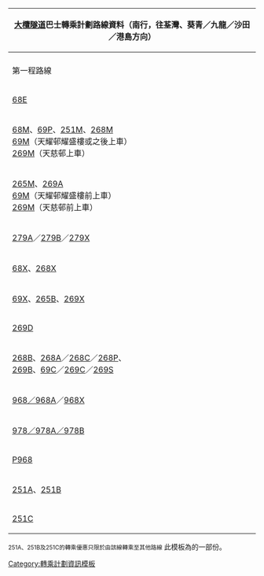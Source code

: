 {|class="wikitable" style="width:100%; text-align:center"
|-
!colspan="9" style="font-size:16px"|'''[[大欖隧道]]巴士轉乘計劃路線資料（南行，往荃灣、葵青／九龍／沙田／港島方向）'''
|-
! ||colspan="8"|第二程路線
|-
! width="15%"|第一程路線
! width="10%"|68E
! width="15%"|68M、69M／69P、251M、265M、268M、<br/>269A／269M、279A／279X
! width="10%"|279A／279B／279X
! width="10%"|68X、69X、265B、268X、269X
! width="10%"|269D
! width="10%"|268B、268A／268C／268P、269B、69C／269C／269S
! width="10%"|968／968A／968X、<br/>978／978A／978B
! width="10%"|P968
|-
|[[九龍巴士68E線|68E]]||不適用||第二程回贈車資$1.0||免費轉乘||次程只需補付$3.3||次程只需補付$4.5||次程只需補付$6.6||次程只需補付$12.0||次程只需補付$25.2
|-
|[[九龍巴士68M線|68M]]、[[九龍巴士69P線|69P]]、[[九龍巴士251M線|251M]]、[[九龍巴士268M線|268M]]<br/>[[九龍巴士69M線|69M]]（天耀邨耀盛樓或之後上車）<br/>[[九龍巴士269M線|269M]]（天慈邨上車）||rowspan=3 colspan=3|免費轉乘||rowspan=3|次程只需補付$4.3||rowspan=5|次程只需補付$5.3||rowspan=7|次程只需補付$7.6||rowspan=7|次程只需補付$13.0||次程只需補付$26.2
|-
|[[九龍巴士265M線|265M]]、[[九龍巴士269A線|269A]]<br/>[[九龍巴士69M線|69M]]（天耀邨耀盛樓前上車）<br/>[[九龍巴士269M線|269M]]（天慈邨前上車）||次程只需補付$25.2
|-
|[[九龍巴士279A線|279A]]／[[九龍巴士279B線|279B]]／[[九龍巴士279X線|279X]]||次程只需補付$22.4
|-
|[[九龍巴士68X線|68X]]、[[九龍巴士268X線|268X]]||colspan="4" rowspan=3|免費轉乘||次程只需補付$21.9
|-
|[[九龍巴士69X線|69X]]、[[九龍巴士265B線|265B]]、[[九龍巴士269X線|269X]]||次程只需補付$21.0
|-
|[[九龍巴士269D線|269D]]||不適用||次程只需補付$19.7
|-
|[[九龍巴士268B線|268B]]、[[九龍巴士268A線|268A]]／[[九龍巴士268C線|268C]]／[[九龍巴士268P線|268P]]、<br/>[[九龍巴士269B線|269B]]、[[九龍巴士69C線|69C]]／[[九龍巴士269C線|269C]]／[[九龍巴士269S線|269S]]||colspan="5"|免費轉乘||次程只需補付$17.6
|-
|[[過海隧道巴士968線|968／968A]]／[[過海隧道巴士968X線|968X]]||colspan="7" rowspan=3|免費轉乘||次程只需補付$12.2
|-
|[[過海隧道巴士978線|978／978A／978B]]||次程只需補付$12.6
|-
|[[過海隧道巴士P968線|P968]]||不適用
|-
|[[九龍巴士251A線|251A]]、[[九龍巴士251B線|251B]]||次程只需補付$3.5||colspan=2|次程只需補付$4.5||次程只需補付$8.8||次程只需補付$10.0||次程只需補付$12.1||次程只需補付$17.5||次程只需補付$30.7
|-
|[[九龍巴士251C線|251C]]||次程只需補付$4.1||colspan=2|次程只需補付$5.1||次程只需補付$9.4||次程只需補付$10.6||次程只需補付$12.7||次程只需補付$18.1||次程只需補付$31.3
|}<small>251A、251B及251C的轉乘優惠只限於由該線轉乘至其他路線</small>
{{editbtn|模板: 大欖隧道轉車站南行}}<noinclude>此模板為{{tl|大欖隧道轉車站轉乘優惠}}的一部份。[[Category:轉乘計劃資訊模板]]</noinclude>